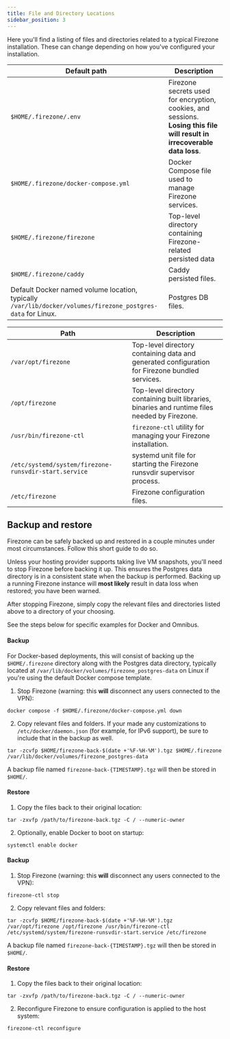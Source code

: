 ```yaml
---
title: File and Directory Locations
sidebar_position: 3
---
```


Here you'll find a listing of files and directories related to a typical
Firezone installation. These can change depending on how you've configured
your installation.

<Tabs>
<TabItem label="Docker" value="docker" default>

| Default path                                                                                                | Description                                                                                                               |
| ---                                                                                                         | ---                                                                                                                       |
| `$HOME/.firezone/.env`                                                                                      | Firezone secrets used for encryption, cookies, and sessions. **Losing this file will result in irrecoverable data loss**. |
| `$HOME/.firezone/docker-compose.yml`                                                                        | Docker Compose file used to manage Firezone services.                                                                     |
| `$HOME/.firezone/firezone`                                                                                  | Top-level directory containing Firezone-related persisted data                                                            |
| `$HOME/.firezone/caddy`                                                                                     | Caddy persisted files.                                                                                                    |
| Default Docker named volume location, typically `/var/lib/docker/volumes/firezone_postgres-data` for Linux. | Postgres DB files.                                                                                                        |

</TabItem>
<TabItem label="Omnibus" value="omnibus">

| Path                                                  | Description                                                                                    |
| ---                                                   | ---                                                                                            |
| `/var/opt/firezone`                                   | Top-level directory containing data and generated configuration for Firezone bundled services. |
| `/opt/firezone`                                       | Top-level directory containing built libraries, binaries and runtime files needed by Firezone. |
| `/usr/bin/firezone-ctl`                               | `firezone-ctl` utility for managing your Firezone installation.                                |
| `/etc/systemd/system/firezone-runsvdir-start.service` | systemd unit file for starting the Firezone runsvdir supervisor process.                       |
| `/etc/firezone`                                       | Firezone configuration files.                                                                  |

</TabItem>
</Tabs>

## Backup and restore

Firezone can be safely backed up and restored in a couple minutes under
most circumstances. Follow this short guide to do so.

Unless your hosting provider supports taking live VM snapshots, you'll
need to stop Firezone before backing it up. This ensures the Postgres data
directory is in a consistent state when the backup is performed. Backing up a
running Firezone instance will **most likely** result in data loss when restored;
you have been warned.

After stopping Firezone, simply copy the relevant files and directories listed
above to a directory of your choosing.

See the steps below for specific examples for Docker and Omnibus.

<Tabs>
<TabItem label="Docker" value="docker" default>

#### Backup

For Docker-based deployments, this will consist of backing up the `$HOME/.firezone`
directory along with the Postgres data directory, typically located at
`/var/lib/docker/volumes/firezone_postgres-data` on Linux if you're using the default
Docker compose template.

1. Stop Firezone (warning: this **will** disconnect any users connected to the VPN):
```
docker compose -f $HOME/.firezone/docker-compose.yml down
```
2. Copy relevant files and folders. If your made any customizations to `/etc/docker/daemon.json`
(for example, for IPv6 support), be sure to include that in the backup as well.
```
tar -zcvfp $HOME/firezone-back-$(date +'%F-%H-%M').tgz $HOME/.firezone /var/lib/docker/volumes/firezone_postgres-data
```

A backup file named `firezone-back-{TIMESTAMP}.tgz` will then be stored in `$HOME/`.

#### Restore

1. Copy the files back to their original location:
```
tar -zxvfp /path/to/firezone-back.tgz -C / --numeric-owner
```
2. Optionally, enable Docker to boot on startup:
```
systemctl enable docker
```

</TabItem>
<TabItem label="Omnibus" value="omnibus">

#### Backup

1. Stop Firezone (warning: this **will** disconnect any users connected to the VPN):
```
firezone-ctl stop
```
2. Copy relevant files and folders:
```
tar -zcvfp $HOME/firezone-back-$(date +'%F-%H-%M').tgz /var/opt/firezone /opt/firezone /usr/bin/firezone-ctl /etc/systemd/system/firezone-runsvdir-start.service /etc/firezone
```

A backup file named `firezone-back-{TIMESTAMP}.tgz` will then be stored in `$HOME/`.

#### Restore

1. Copy the files back to their original location:
```
tar -zxvfp /path/to/firezone-back.tgz -C / --numeric-owner
```
2. Reconfigure Firezone to ensure configuration is applied to the host system:
```
firezone-ctl reconfigure
```

</TabItem>
</Tabs>

<SupportOptions />
